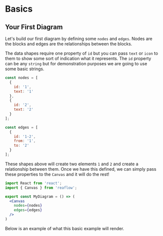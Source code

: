 
<Meta title="Docs/Basics" />

# Basics

## Your First Diagram
Let's build our first diagram by defining some `nodes` and `edges`.
Nodes are the blocks and edges are the relationships between the blocks.

The data shapes require one property of `id` but you can pass `text`
or `icon` to them to show some sort of indication what it represents.
The `id` property can be any `string` but for demonstration purposes
we are going to use some basic strings.

```js
const nodes = [
  {
    id: '1',
    text: '1'
  },
  {
    id: '2',
    text: '2'
  }
];

const edges = [
  {
    id: '1-2',
    from: '1',
    to: '2'
  }
];
```

These shapes above will create two elements `1` and `2` and create
a relationship between them. Once we have this defined, we can simply
pass these properties to the `Canvas` and it will do the rest!

```jsx
import React from 'react';
import { Canvas } from 'reaflow';

export const MyDiagram = () => (
  <Canvas
    nodes={nodes}
    edges={edges}
  />
)
```

Below is an example of what this basic example will render.

<br />
<div style={{ height: 500, width: 700, position: 'relative', margin: '0 auto', border: 'solid 1px black' }}>
  <Story id="demos-basic--simple" />
</div>
<br />
